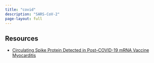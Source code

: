 ```yaml
---
title: "covid"
description: "SARS-CoV-2"
page-layout: full
---
```


## Resources

- [Circulating Spike Protein Detected in Post–COVID-19 mRNA Vaccine Myocarditis](https://www.ahajournals.org/doi/10.1161/CIRCULATIONAHA.122.061025#:~:text=We%20discovered%20that%20individuals%20who,immune%20activation%20with%20cytokine%20release)